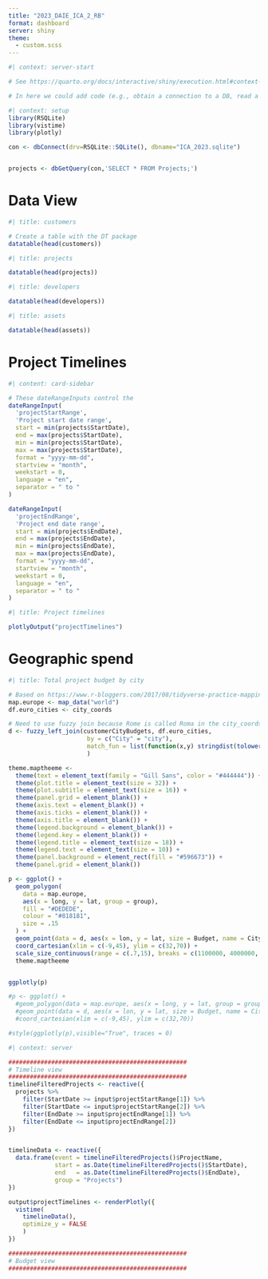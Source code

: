 ```yaml
---
title: "2023_DAIE_ICA_2_RB"
format: dashboard
server: shiny
theme:
  - custom.scss
---
```


```r
#| context: server-start

# See https://quarto.org/docs/interactive/shiny/execution.html#context-server-start

# In here we could add code (e.g., obtain a connection to a DB, read a CSV, download a ZIP from a remote source) that is run once and shared across multiple open sessions (i.e. multiple browser views of these pages that the user may open in Chrome/Edge)

```

```r
#| context: setup
library(RSQLite)
library(vistime)
library(plotly)

con <- dbConnect(drv=RSQLite::SQLite(), dbname="ICA_2023.sqlite")


projects <- dbGetQuery(con,'SELECT * FROM Projects;')
```

# Data View

```r
#| title: customers

# Create a table with the DT package 
datatable(head(customers))

```

```r
#| title: projects

datatable(head(projects))

```

```r
#| title: developers

datatable(head(developers))

```

```r
#| title: assets

datatable(head(assets))

```

# Project Timelines

<!--
Plot 1: 
Project timelines
Field 1: Start date
Field 2: End date
-->

```r
#| content: card-sidebar

# These dateRangeInputs control the 
dateRangeInput(
  'projectStartRange',
  'Project start date range',
  start = min(projects$StartDate),
  end = max(projects$StartDate),
  min = min(projects$StartDate),
  max = max(projects$StartDate),
  format = "yyyy-mm-dd",
  startview = "month",
  weekstart = 0,
  language = "en",
  separator = " to "
)

dateRangeInput(
  'projectEndRange',
  'Project end date range',
  start = min(projects$EndDate),
  end = max(projects$EndDate),
  min = min(projects$EndDate),
  max = max(projects$EndDate),
  format = "yyyy-mm-dd",
  startview = "month",
  weekstart = 0,
  language = "en",
  separator = " to "
)

```

```r
#| title: Project timelines

plotlyOutput("projectTimelines")
```

# Geographic spend

```r
#| title: Total project budget by city

# Based on https://www.r-bloggers.com/2017/08/tidyverse-practice-mapping-large-european-cities/
map.europe <- map_data("world")
df.euro_cities <- city_coords

# Need to use fuzzy join because Rome is called Roma in the city_coords dataset
d <- fuzzy_left_join(customerCityBudgets, df.euro_cities,
                      by = c("City" = "city"),
                      match_fun = list(function(x,y) stringdist(tolower(x),tolower(y)) < 2)
                      )

theme.maptheeme <-
  theme(text = element_text(family = "Gill Sans", color = "#444444")) +
  theme(plot.title = element_text(size = 32)) +
  theme(plot.subtitle = element_text(size = 16)) +
  theme(panel.grid = element_blank()) +
  theme(axis.text = element_blank()) +
  theme(axis.ticks = element_blank()) +
  theme(axis.title = element_blank()) +
  theme(legend.background = element_blank()) +
  theme(legend.key = element_blank()) +
  theme(legend.title = element_text(size = 18)) +
  theme(legend.text = element_text(size = 10)) +
  theme(panel.background = element_rect(fill = "#596673")) +
  theme(panel.grid = element_blank())

p <- ggplot() +
  geom_polygon(
    data = map.europe,
    aes(x = long, y = lat, group = group),
    fill = "#DEDEDE",
    colour = "#818181",
    size = .15
  ) +
  geom_point(data = d, aes(x = lon, y = lat, size = Budget, name = City), color = "red", alpha = .3) +
  coord_cartesian(xlim = c(-9,45), ylim = c(32,70)) +
  scale_size_continuous(range = c(.7,15), breaks = c(1100000, 4000000, 8000000, 12000000), name = "Population", labels = scales::comma_format()) +
  theme.maptheeme


ggplotly(p)

#p <- ggplot() +
  #geom_polygon(data = map.europe, aes(x = long, y = lat, group = group)) +
  #geom_point(data = d, aes(x = lon, y = lat, size = Budget, name = City), color = "red", alpha = .9) +
  #coord_cartesian(xlim = c(-9,45), ylim = c(32,70))

#style(ggplotly(p),visible="True", traces = 0)
```



```r
#| context: server

##################################################
# Timeline view
##################################################
timelineFilteredProjects <- reactive({
  projects %>%
    filter(StartDate >= input$projectStartRange[1]) %>%
    filter(StartDate <= input$projectStartRange[2]) %>%
    filter(EndDate >= input$projectEndRange[1]) %>%
    filter(EndDate <= input$projectEndRange[2])
})


timelineData <- reactive({
  data.frame(event = timelineFilteredProjects()$ProjectName,
             start = as.Date(timelineFilteredProjects()$StartDate), 
             end   = as.Date(timelineFilteredProjects()$EndDate),
             group = "Projects")
})

output$projectTimelines <- renderPlotly({
  vistime(
    timelineData(),
    optimize_y = FALSE
    )
})

##################################################
# Budget view
##################################################
```
